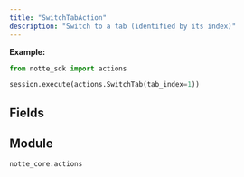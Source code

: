 ```yaml
---
title: "SwitchTabAction"
description: "Switch to a tab (identified by its index)"
---
```




**Example:**
```python
from notte_sdk import actions

session.execute(actions.SwitchTab(tab_index=1))
```

## Fields

<ParamField path="type" type="Literal['switch_tab']" default="switch_tab">
</ParamField>

<ParamField path="category" type="str" default="Special Browser Actions">
</ParamField>

<ParamField path="description" type="str" default="Switch to a tab (identified by its index)">
</ParamField>

<ParamField path="tab_index" type="int" required>
</ParamField>


## Module

`notte_core.actions`
